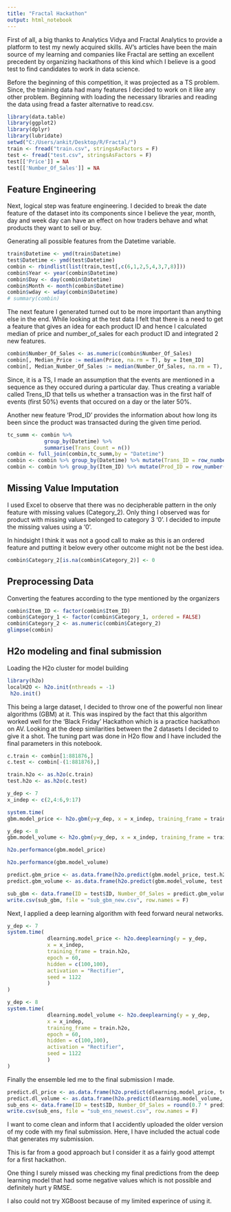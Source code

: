 ```yaml
---
title: "Fractal Hackathon"
output: html_notebook
---
```


First of all, a big thanks to Analytics Vidya and Fractal Analytics to provide a platform to test my newly acquired skills. AV's articles have been the main source of my learning and companies like Fractal are setting an excellent precedent by organizing hackathons of this kind which I believe is a good test to find candidates to work in data science.  

Before the beginning of this competition, it was projected as a TS problem. Since, the training data had many features I decided to work on it like any other problem. Beginning with loading the necessary libraries and reading the data using fread a faster alternative to read.csv. 

```r
library(data.table)
library(ggplot2)
library(dplyr)
library(lubridate)
setwd("C:/Users/ankit/Desktop/R/Fractal/")
train <- fread("train.csv", stringsAsFactors = F)
test <- fread("test.csv", stringsAsFactors = F)
test[['Price']] = NA
test[['Number_Of_Sales']] = NA
```
## Feature Engineering

Next, logical step was feature engineering. I decided to break the date feature of the dataset into its components since I believe the year, month, day and week day can have an effect on how traders behave and what products they want to sell or buy.  

Generating all possible features from the Datetime variable.

```r
train$Datetime <- ymd(train$Datetime)
test$Datetime <- ymd(test$Datetime)
combin <- rbindlist(list(train,test[,c(6,1,2,5,4,3,7,8)]))
combin$Year <- year(combin$Datetime)
combin$Day <- day(combin$Datetime)
combin$Month <- month(combin$Datetime)
combin$wday <- wday(combin$Datetime)
# summary(combin)
```

The next feature I generated turned out to be more important than anything else in the end. While looking at the test data I felt that there is a need to get a feature that gives an idea for each product ID and hence I calculated median of price and number_of_sales for each product ID and integrated 2 new features.

```r
combin$Number_Of_Sales <- as.numeric(combin$Number_Of_Sales)
combin[, Median_Price := median(Price, na.rm = T), by = Item_ID]
combin[, Median_Number_Of_Sales := median(Number_Of_Sales, na.rm = T), by = Item_ID]

```

Since, it is a TS, I made an assumption that the events are mentioned in a sequence as they occured during a particular day. Thus creating a variable called Trens_ID that tells us whether a transaction was in the first half of events (first 50%) events that occured on a day or the later 50%.  

Another new feature 'Prod_ID' provides the information about how long its been since the product was transacted during the given time period.


```r
tc_summ <- combin %>%
            group_by(Datetime) %>%
            summarise(Trans_Count = n())
combin <- full_join(combin,tc_summ,by = "Datetime")
combin <- combin %>% group_by(Datetime) %>% mutate(Trans_ID = row_number()/Trans_Count)
combin <- combin %>% group_by(Item_ID) %>% mutate(Prod_ID = row_number())
```
## Missing Value Imputation

I used Excel to observe that there was no decipherable pattern in the only feature with missing values (Category_2). Only thing I observed was for product with missing values belonged to category 3 '0'. I decided to impute the missing values using a '0'.  

In hindsight I think it was not a good call to make as this is an ordered feature and putting it below every other outcome might not be the best idea.

```r
combin$Category_2[is.na(combin$Category_2)] <- 0
```
## Preprocessing Data
Converting the features according to the type mentioned by the organizers

```r
combin$Item_ID <- factor(combin$Item_ID)
combin$Category_1 <- factor(combin$Category_1, ordered = FALSE)
combin$Category_2 <- as.numeric(combin$Category_2)
glimpse(combin)
```
## H2o modeling and final submission
Loading the H2o cluster for model building

```r
library(h2o)
localH2O <- h2o.init(nthreads = -1)
 h2o.init()
```

This being a large dataset, I decided to throw one of the powerful non linear algorithms (GBM) at it. This was inspired by the fact that this algorithm worked well for the 'Black Friday' Hackathon which is a practice hackathon on AV. Looking at the deep similarities between the 2 datasets I decided to give it a shot. The tuning part was done in H2o flow and I have included the final parameters in this notebook.

```r
c.train <- combin[1:881876,]
c.test <- combin[-(1:881876),]
```

```r
train.h2o <- as.h2o(c.train)
test.h2o <- as.h2o(c.test)
```

```r
y_dep <- 7
x_indep <- c(2,4:6,9:17)
```

```r
system.time(
gbm.model_price <- h2o.gbm(y=y_dep, x = x_indep, training_frame = train.h2o, ntrees = 1000, max_depth = 8, learn_rate = 0.01, seed = 1122))
```

```r
y_dep <- 8
gbm.model_volume <- h2o.gbm(y=y_dep, x = x_indep, training_frame = train.h2o, ntrees = 1500, max_depth = 8, learn_rate = 0.01, seed = 1122)
```
```r
h2o.performance(gbm.model_price)
```

```r
h2o.performance(gbm.model_volume)

```

```r
predict.gbm_price <- as.data.frame(h2o.predict(gbm.model_price, test.h2o))
predict.gbm_volume <- as.data.frame(h2o.predict(gbm.model_volume, test.h2o))
```

```r
sub_gbm <- data.frame(ID = test$ID, Number_Of_Sales = predict.gbm_volume$predict, Price = predict.gbm_price$predict)
write.csv(sub_gbm, file = "sub_gbm_new.csv", row.names = F)
```

Next, I applied a deep learning algorithm with feed forward neural networks.

```r
y_dep <- 7
system.time(
             dlearning.model_price <- h2o.deeplearning(y = y_dep,
             x = x_indep,
             training_frame = train.h2o,
             epoch = 60,
             hidden = c(100,100),
             activation = "Rectifier",
             seed = 1122
             )
)
```

```r
y_dep <- 8
system.time(
             dlearning.model_volume <- h2o.deeplearning(y = y_dep,
             x = x_indep,
             training_frame = train.h2o,
             epoch = 60,
             hidden = c(100,100),
             activation = "Rectifier",
             seed = 1122
             )
)
```

Finally the ensemble led me to the final submission I made. 

```r
predict.dl_price <- as.data.frame(h2o.predict(dlearning.model_price, test.h2o))
predict.dl_volume <- as.data.frame(h2o.predict(dlearning.model_volume, test.h2o))
sub_ens <- data.frame(ID = test$ID, Number_Of_Sales = round(0.7 * predict.dl_volume$predict + 0.3 * predict.gbm_volume$predict,0), Price = 0.7 * predict.dl_price$predict + 0.3 * predict.gbm_price$predict)
write.csv(sub_ens, file = "sub_ens_newest.csv", row.names = F)
```

I want to come clean and inform that I accidently uploaded the older version of my code with my final submission. Here, I have included the actual code that generates my submission.  

This is far from a good approach but I consider it as a fairly good attempt for a first hackathon. 

One thing I surely missed was checking my final predictions from the deep learning model that had some negative values which is not possible and definitely hurt y RMSE.

I also could not try XGBoost because of my limited experince of using it.

